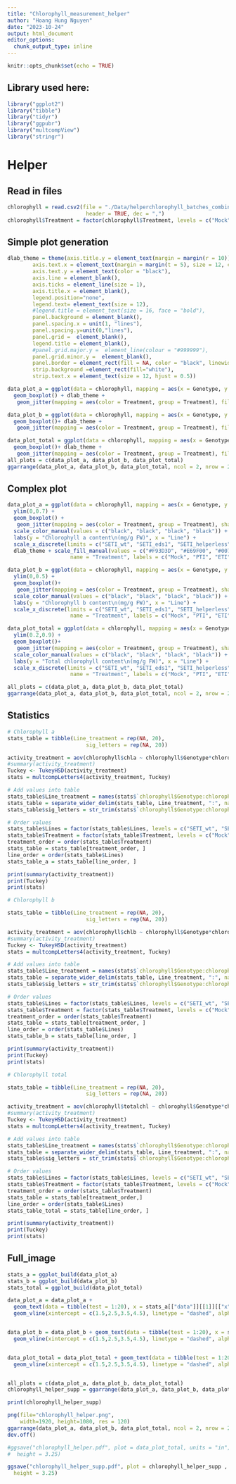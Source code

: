 ```yaml
---
title: "Chlorophyll_measurement_helper"
author: "Hoang Hung Nguyen"
date: "2023-10-24"
output: html_document
editor_options: 
  chunk_output_type: inline
---
```


```r
knitr::opts_chunk$set(echo = TRUE)
```

## Library used here:

```r
library("ggplot2")
library("tibble")
library("tidyr")
library("ggpubr")
library("multcompView")
library("stringr")
```


# Helper

## Read in files

```r
chlorophyll = read.csv2(file = "./Data/helperchlorophyll_batches_combined.csv", sep = ";",
                         header = TRUE, dec = ",")
chlorophyll$Treatment = factor(chlorophyll$Treatment, levels = c("Mock", "PTI", "E2", "PE"))
```

## Simple plot generation
```r
dlab_theme = theme(axis.title.y = element_text(margin = margin(r = 10)), text = element_text(size=12), axis.text = element_text(size=12),
        axis.text.x = element_text(margin = margin(t = 5), size = 12, colour = "black", angle = 20, hjust=1),
        axis.text.y = element_text(color = "black"),
        axis.line = element_blank(),
        axis.ticks = element_line(size = 1),
        axis.title.x = element_blank(),
        legend.position="none", 
        legend.text= element_text(size = 12),
        #legend.title = element_text(size = 16, face = "bold"),
        panel.background = element_blank(),
        panel.spacing.x = unit(1, "lines"),
        panel.spacing.y=unit(0,"lines"),
        panel.grid =  element_blank(),
        legend.title = element_blank(),
        #panel.grid.major.y =  element_line(colour = "#999999"),
        panel.grid.minor.y =  element_blank(),
        panel.border = element_rect(fill = NA, color = "black", linewidth = 1),
        strip.background =element_rect(fill="white"),
        strip.text.x = element_text(size = 12, hjust = 0.5))

data_plot_a = ggplot(data = chlorophyll, mapping = aes(x = Genotype, y = chla, fill = Treatment)) +
  geom_boxplot() + dlab_theme +
   geom_jitter(mapping = aes(color = Treatment, group = Treatment), fill = "grey", size=2, position = position_jitterdodge(jitter.width = 0.1))

data_plot_b = ggplot(data = chlorophyll, mapping = aes(x = Genotype, y = chlb, fill = Treatment)) +
  geom_boxplot()+ dlab_theme +
   geom_jitter(mapping = aes(color = Treatment, group = Treatment), fill = "grey", size=2, position = position_jitterdodge(jitter.width = 0.1))

data_plot_total = ggplot(data = chlorophyll, mapping = aes(x = Genotype, y = totalchl, fill = Treatment)) +
  geom_boxplot()+ dlab_theme +
   geom_jitter(mapping = aes(color = Treatment, group = Treatment), fill = "grey", size=2, position = position_jitterdodge(jitter.width = 0.1))
all_plots = c(data_plot_a, data_plot_b, data_plot_total)
ggarrange(data_plot_a, data_plot_b, data_plot_total, ncol = 2, nrow = 2, common.legend = TRUE)
```
## Complex plot
```r

data_plot_a = ggplot(data = chlorophyll, mapping = aes(x = Genotype, y = chla, fill = Treatment)) +
  ylim(0,0.7) +
  geom_boxplot() +
   geom_jitter(mapping = aes(color = Treatment, group = Treatment), shape = 21, size=1.5, fill = "grey", position = position_jitterdodge(jitter.width = 0, dodge.width = 0.75)) +
  scale_color_manual(values = c("black", "black", "black", "black")) +
  labs(y = "Chlorophyll a content\n(mg/g FW)", x = "Line") +
  scale_x_discrete(limits = c("SETI_wt", "SETI_eds1", "SETI_helperless", "SETI_adrs", "SETI_nrg1s"), labels=c(expression("SETI"), expression("SETI" ~ italic("eds1")), expression("SETI" ~ italic("helperless")), expression("SETI" ~ italic("adr1s")), expression("SETI" ~ italic("nrgs")))) + 
  dlab_theme + scale_fill_manual(values = c("#F93D3D", "#E69F00", "#0072B2", "#12A27B"),
                    name = "Treatment", labels = c("Mock", "PTI", "ETI", "PTI + ETI")) 

data_plot_b = ggplot(data = chlorophyll, mapping = aes(x = Genotype, y = chlb, fill = Treatment)) +
  ylim(0,0.5) +
  geom_boxplot()+
   geom_jitter(mapping = aes(color = Treatment, group = Treatment), shape = 21, fill = "grey", size=1.5, position = position_jitterdodge(jitter.width = 0, dodge.width = 0.75)) +
  scale_color_manual(values = c("black", "black", "black", "black")) +
  labs(y = "Chlorophyll b content\n(mg/g FW)", x = "Line") +
  scale_x_discrete(limits = c("SETI_wt", "SETI_eds1", "SETI_helperless", "SETI_adrs", "SETI_nrg1s"), labels=c(expression("SETI"), expression("SETI" ~ italic("eds1")), expression("SETI" ~ italic("helperless")), expression("SETI" ~ italic("adr1s")), expression("SETI" ~ italic("nrgs")))) + dlab_theme + scale_fill_manual(values = c("#F93D3D", "#E69F00", "#0072B2", "#12A27B"),
                    name = "Treatment", labels = c("Mock", "PTI", "ETI", "PTI + ETI")) 

data_plot_total = ggplot(data = chlorophyll, mapping = aes(x = Genotype, y = totalchl, fill = Treatment)) +
  ylim(0.2,0.9) +
  geom_boxplot()+
   geom_jitter(mapping = aes(color = Treatment, group = Treatment), shape = 21, fill = "grey", size=1.5, position = position_jitterdodge(jitter.width = 0, dodge.width = 0.75)) +
  scale_color_manual(values = c("black", "black", "black", "black")) +
  labs(y = "Total chlorophyll content\n(mg/g FW)", x = "Line") +
  scale_x_discrete(limits = c("SETI_wt", "SETI_eds1", "SETI_helperless", "SETI_adrs", "SETI_nrg1s"), labels=c(expression("SETI"), expression("SETI" ~ italic("eds1")), expression("SETI" ~ italic("helperless")), expression("SETI" ~ italic("adr1s")), expression("SETI" ~ italic("nrgs")))) + dlab_theme + scale_fill_manual(values = c("#F93D3D", "#E69F00", "#0072B2", "#12A27B"),
                    name = "Treatment", labels = c("Mock", "PTI", "ETI", "PTI + ETI")) 

all_plots = c(data_plot_a, data_plot_b, data_plot_total)
ggarrange(data_plot_a, data_plot_b, data_plot_total, ncol = 2, nrow = 2, common.legend = TRUE)
```

## Statistics
```r

# Chlorophyll a
stats_table = tibble(Line_treatment = rep(NA, 20),
                         sig_letters = rep(NA, 20))

activity_treatment = aov(chlorophyll$chla ~ chlorophyll$Genotype*chlorophyll$Treatment)
#summary(activity_treatment)
Tuckey <- TukeyHSD(activity_treatment)
stats = multcompLetters4(activity_treatment, Tuckey)

# Add values into table
stats_table$Line_treatment = names(stats$`chlorophyll$Genotype:chlorophyll$Treatment`[[1]])
stats_table = separate_wider_delim(stats_table, Line_treatment, ":", names = c("Lines", "Treatment"))
stats_table$sig_letters = str_trim(stats$`chlorophyll$Genotype:chlorophyll$Treatment`[[2]])

# Order values
stats_table$Lines = factor(stats_table$Lines, levels = c("SETI_wt", "SETI_eds1", "SETI_helperless", "SETI_adrs", "SETI_nrg1s"))
stats_table$Treatment = factor(stats_table$Treatment, levels = c("Mock", "PTI", "E2", "PE"))
treatment_order = order(stats_table$Treatment)
stats_table = stats_table[treatment_order, ]
line_order = order(stats_table$Lines)
stats_table_a = stats_table[line_order, ]

print(summary(activity_treatment))
print(Tuckey)
print(stats)

# Chlorophyll b

stats_table = tibble(Line_treatment = rep(NA, 20),
                         sig_letters = rep(NA, 20))

activity_treatment = aov(chlorophyll$chlb ~ chlorophyll$Genotype*chlorophyll$Treatment)
#summary(activity_treatment)
Tuckey <- TukeyHSD(activity_treatment)
stats = multcompLetters4(activity_treatment, Tuckey)

# Add values into table
stats_table$Line_treatment = names(stats$`chlorophyll$Genotype:chlorophyll$Treatment`[[1]])
stats_table = separate_wider_delim(stats_table, Line_treatment, ":", names = c("Lines", "Treatment"))
stats_table$sig_letters = str_trim(stats$`chlorophyll$Genotype:chlorophyll$Treatment`[[2]])

# Order values
stats_table$Lines = factor(stats_table$Lines, levels = c("SETI_wt", "SETI_eds1", "SETI_helperless", "SETI_adrs", "SETI_nrg1s"))
stats_table$Treatment = factor(stats_table$Treatment, levels = c("Mock", "PTI", "E2", "PE"))
treatment_order = order(stats_table$Treatment)
stats_table = stats_table[treatment_order, ]
line_order = order(stats_table$Lines)
stats_table_b = stats_table[line_order, ]

print(summary(activity_treatment))
print(Tuckey)
print(stats)

# Chlorophyll total

stats_table = tibble(Line_treatment = rep(NA, 20),
                         sig_letters = rep(NA, 20))

activity_treatment = aov(chlorophyll$totalchl ~ chlorophyll$Genotype*chlorophyll$Treatment)
#summary(activity_treatment)
Tuckey <- TukeyHSD(activity_treatment)
stats = multcompLetters4(activity_treatment, Tuckey)

# Add values into table
stats_table$Line_treatment = names(stats$`chlorophyll$Genotype:chlorophyll$Treatment`[[1]])
stats_table = separate_wider_delim(stats_table, Line_treatment, ":", names = c("Lines", "Treatment"))
stats_table$sig_letters = str_trim(stats$`chlorophyll$Genotype:chlorophyll$Treatment`[[2]])

# Order values
stats_table$Lines = factor(stats_table$Lines, levels = c("SETI_wt", "SETI_eds1", "SETI_helperless", "SETI_adrs", "SETI_nrg1s"))
stats_table$Treatment = factor(stats_table$Treatment, levels = c("Mock", "PTI", "E2", "PE"))
treatment_order = order(stats_table$Treatment)
stats_table = stats_table[treatment_order,]
line_order = order(stats_table$Lines)
stats_table_total = stats_table[line_order, ]

print(summary(activity_treatment))
print(Tuckey)
print(stats)
```

## Full_image

```r

stats_a = ggplot_build(data_plot_a)
stats_b = ggplot_build(data_plot_b)
stats_total = ggplot_build(data_plot_total)

data_plot_a = data_plot_a +
  geom_text(data = tibble(test = 1:20), x = stats_a[["data"]][[1]][["x"]], y = stats_a[["data"]][[1]][["ymax"]] + 0.035, label = stats_table_a$sig_letters, size = 3, color = "black", inherit.aes = FALSE) +
  geom_vline(xintercept = c(1.5,2.5,3.5,4.5), linetype = "dashed", alpha = 0.25)


data_plot_b = data_plot_b + geom_text(data = tibble(test = 1:20), x = stats_a[["data"]][[1]][["x"]], y = stats_b[["data"]][[1]][["ymax"]] + 0.015, label = stats_table_b$sig_letters, size = 3, color = "black", inherit.aes = FALSE) +
  geom_vline(xintercept = c(1.5,2.5,3.5,4.5), linetype = "dashed", alpha = 0.25)


data_plot_total = data_plot_total + geom_text(data = tibble(test = 1:20), x = stats_a[["data"]][[1]][["x"]], y = stats_total[["data"]][[1]][["ymax"]] + 0.05, label = stats_table_total$sig_letters, size = 3, color = "black", inherit.aes = FALSE) +
  geom_vline(xintercept = c(1.5,2.5,3.5,4.5), linetype = "dashed", alpha = 0.25)


all_plots = c(data_plot_a, data_plot_b, data_plot_total)
chlorophyll_helper_supp = ggarrange(data_plot_a, data_plot_b, data_plot_total,  ncol = 2, nrow = 2, common.legend = FALSE)

print(chlorophyll_helper_supp)
```

```r
png(file="chlorophyll_helper.png",
    width=1920, height=1080, res = 120)
ggarrange(data_plot_a, data_plot_b, data_plot_total, ncol = 2, nrow = 2, common.legend = TRUE)
dev.off()

#ggsave("chlorophyll_helper.pdf", plot = data_plot_total, units = "in", width = 4,
#  height = 3.25)

ggsave("chlorophyll_helper_supp.pdf", plot = chlorophyll_helper_supp , units = "in", width = 8,
  height = 3.25)
```